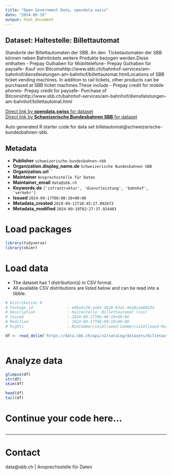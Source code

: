 ```yaml
---
title: "Open Government Data, opendata.swiss"
date: "2024-09-19"
output: html_document
---
```


## Dataset: Haltestelle: Billettautomat

Standorte der Billettautomaten der SBB. An den  Ticketautomaten der SBB können neben Bahntickets weitere Produkte bezogen werden.Diese enthalten - Prepay Guthaben für Mobiltelefone- Prepay Guthaben für paysafe- Kauf von Bitcoinshttp://www.sbb.ch/bahnhof-services/am-bahnhof/dienstleistungen-am-bahnhof/billettautomat.htmlLocations of SBB ticket vending machines. In addition to rail tickets, other products can be purchased at SBB ticket machines.These include - Prepay credit for mobile phones- Prepay credit for paysafe- Purchase of Bitcoinshttp://www.sbb.ch/bahnhof-services/am-bahnhof/dienstleistungen-am-bahnhof/billettautomat.html

[Direct link by **opendata.swiss** for dataset](https://opendata.swiss/de/dataset/haltestelle-billettautomat)<br>
[Direct link by **Schweizerische Bundesbahnen SBB** for dataset](https://data.sbb.ch/explore/dataset/billetautomat/)

Auto generated R starter code for data set billetautomat@schweizerische-bundesbahnen-sbb.

## Metadata

- **Publisher** `schweizerische-bundesbahnen-sbb`
- **Organization.display_name.de** `Schweizerische Bundesbahnen SBB`
- **Organization.url** ``
- **Maintainer** `Ansprechsstelle für Daten`
- **Maintainer_email** `data@sbb.ch`
- **Keywords.de** `['infrastruktur', 'dienstleistung', 'bahnhof', 'verkehr']`
- **Issued** `2024-09-17T06:00:10+00:00`
- **Metadata_created** `2019-09-11T10:45:17.092673`
- **Metadata_modified** `2024-09-19T02:27:37.924403`


# Load packages

```r

library(tidyverse)
library(skimr)

```

# Load data

-   The dataset has 1 distribution(s) in CSV format.
-   All available CSV distributions are listed below and can be read into a tibble.

```r

# Distribution 0
# Package_id               : e0ba5c28-aa84-4b28-93a1-4ea9caa88a34
# Description              : Haltestelle: Billettautomat (csv)
# Issued                   : 2024-09-17T06:00:10+00:00
# Modified                 : 2024-09-17T06:00:10+00:00
# Rights                   : NonCommercialAllowed-CommercialAllowed-ReferenceRequired

df <- read_delim('https://data.sbb.ch/api/v2/catalog/datasets/billetautomat/exports/csv?use_labels=true')



```

# Analyze data

```r

glimpse(df)
str(df)
skim(df)

head(df)
tail(df)

```

# Continue your code here...

```r

```

------------------------------------------------------------------------

# Contact

data@sbb.ch | Ansprechsstelle für Daten
